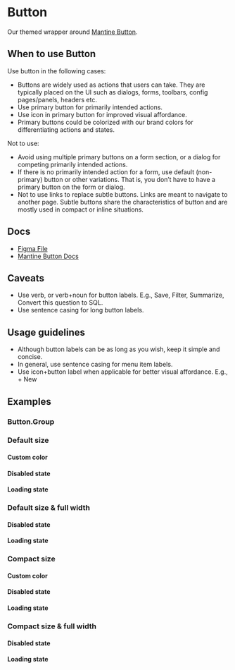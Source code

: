 
<Meta of={ButtonStories} />

# Button

Our themed wrapper around [Mantine Button](https://v6.mantine.dev/core/button/).

## When to use Button

Use button in the following cases:

- Buttons are widely used as actions that users can take. They are typically placed on the UI such as dialogs, forms, toolbars, config pages/panels, headers etc.
- Use primary button for primarily intended actions.
- Use icon in primary button for improved visual affordance.
- Primary buttons could be colorized with our brand colors for differentiating actions and states.

Not to use:

- Avoid using multiple primary buttons on a form section, or a dialog for competing primarily intended actions.
- If there is no primarily intended action for a form, use default (non-primary) button or other variations. That is, you don’t have to have a primary button on the form or dialog.
- Not to use links to replace subtle buttons. Links are meant to navigate to another page. Subtle buttons share the characteristics of button and are mostly used in compact or inline situations.

## Docs

- [Figma File](https://www.figma.com/file/Ey1rOyIxRHpmRvE9XrGyop/Buttons-%2F-Button?type=design&node-id=1-96&mode=design&t=yaNljw178EFJeU7k-0)
- [Mantine Button Docs](https://v6.mantine.dev/core/button/)

## Caveats

- Use verb, or verb+noun for button labels. E.g., Save, Filter, Summarize, Convert this question to SQL.
- Use sentence casing for long button labels.

## Usage guidelines

- Although button labels can be as long as you wish, keep it simple and concise.
- In general, use sentence casing for menu item labels.
- Use icon+button label when applicable for better visual affordance. E.g., + New

## Examples

<Canvas>
  <Story of={ButtonStories.Default} />
</Canvas>

### Button.Group

<Canvas>
  <Story of={ButtonStories.ButtonGroup} />
</Canvas>

### Default size

<Canvas>
  <Story of={ButtonStories.DefaultSize} />
</Canvas>

#### Custom color

<Canvas>
  <Story of={ButtonStories.DefaultSizeCustomColor} />
</Canvas>

#### Disabled state

<Canvas>
  <Story of={ButtonStories.DefaultSizeDisabled} />
</Canvas>

#### Loading state

<Canvas>
  <Story of={ButtonStories.DefaultSizeLoading} />
</Canvas>

### Default size & full width

<Canvas>
  <Story of={ButtonStories.DefaultSizeFullWidth} />
</Canvas>

#### Disabled state

<Canvas>
  <Story of={ButtonStories.DefaultSizeFullWidthDisabled} />
</Canvas>

#### Loading state

<Canvas>
  <Story of={ButtonStories.DefaultSizeFullWidthLoading} />
</Canvas>

### Compact size

<Canvas>
  <Story of={ButtonStories.CompactSize} />
</Canvas>

#### Custom color

<Canvas>
  <Story of={ButtonStories.CompactSizeCustomColor} />
</Canvas>

#### Disabled state

<Canvas>
  <Story of={ButtonStories.CompactSizeDisabled} />
</Canvas>

#### Loading state

<Canvas>
  <Story of={ButtonStories.CompactSizeLoading} />
</Canvas>

### Compact size & full width

<Canvas>
  <Story of={ButtonStories.CompactSizeFullWidth} />
</Canvas>

#### Disabled state

<Canvas>
  <Story of={ButtonStories.CompactSizeFullWidthDisabled} />
</Canvas>

#### Loading state

<Canvas>
  <Story of={ButtonStories.CompactSizeFullWidthLoading} />
</Canvas>
